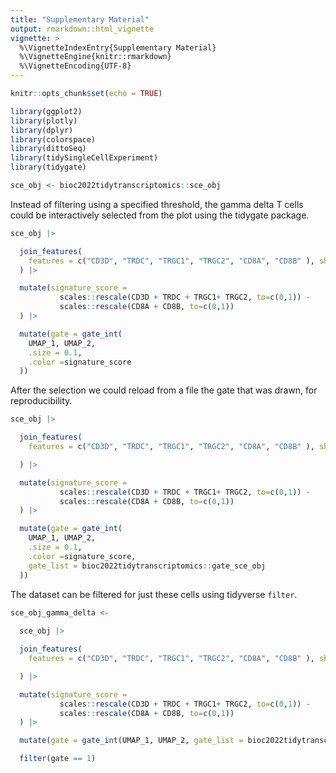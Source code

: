 ```yaml
---
title: "Supplementary Material"
output: rmarkdown::html_vignette
vignette: >
  %\VignetteIndexEntry{Supplementary Material}
  %\VignetteEngine{knitr::rmarkdown}
  %\VignetteEncoding{UTF-8}
---
```


```r
knitr::opts_chunk$set(echo = TRUE)
```


```r
library(ggplot2)
library(plotly)
library(dplyr)
library(colorspace)
library(dittoSeq)
library(tidySingleCellExperiment)
library(tidygate)

sce_obj <- bioc2022tidytranscriptomics::sce_obj
```


Instead of filtering using a specified threshold, the gamma delta T cells could be interactively selected from the plot using the tidygate package.

```r
sce_obj |>

  join_features(
    features = c("CD3D", "TRDC", "TRGC1", "TRGC2", "CD8A", "CD8B" ), shape = "wide"
  ) |>

  mutate(signature_score =
           scales::rescale(CD3D + TRDC + TRGC1+ TRGC2, to=c(0,1)) -
           scales::rescale(CD8A + CD8B, to=c(0,1))
  ) |>

  mutate(gate = gate_int(
    UMAP_1, UMAP_2,
    .size = 0.1,
    .color =signature_score
  ))

```

After the selection we could reload from a file the gate that was drawn, for reproducibility.

```r
sce_obj |>

  join_features(
    features = c("CD3D", "TRDC", "TRGC1", "TRGC2", "CD8A", "CD8B" ), shape = "wide"

  ) |>

  mutate(signature_score =
           scales::rescale(CD3D + TRDC + TRGC1+ TRGC2, to=c(0,1)) -
           scales::rescale(CD8A + CD8B, to=c(0,1))
  ) |>

  mutate(gate = gate_int(
    UMAP_1, UMAP_2,
    .size = 0.1,
    .color =signature_score,
    gate_list = bioc2022tidytranscriptomics::gate_sce_obj
  ))

```

The dataset can be filtered for just these cells using tidyverse `filter`.

```r
sce_obj_gamma_delta <-
    
  sce_obj |>

  join_features(
    features = c("CD3D", "TRDC", "TRGC1", "TRGC2", "CD8A", "CD8B" ), shape = "wide"

  ) |>

  mutate(signature_score =
           scales::rescale(CD3D + TRDC + TRGC1+ TRGC2, to=c(0,1)) -
           scales::rescale(CD8A + CD8B, to=c(0,1))
  ) |>

  mutate(gate = gate_int(UMAP_1, UMAP_2, gate_list = bioc2022tidytranscriptomics::gate_sce_obj)) |>

  filter(gate == 1)
```
